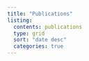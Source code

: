 ```yaml
---
title: "Publications"
listing: 
  contents: publications 
  type: grid
  sort: "date desc" 
  categories: true  
---
```

